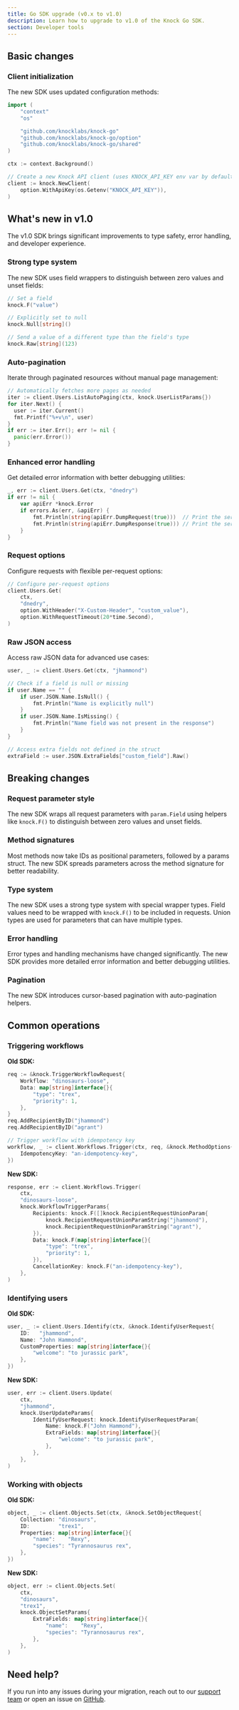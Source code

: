 ```yaml
---
title: Go SDK upgrade (v0.x to v1.0)
description: Learn how to upgrade to v1.0 of the Knock Go SDK.
section: Developer tools
---
```


## Basic changes

### Client initialization

The new SDK uses updated configuration methods:

```go title="Initializing the Knock client"
import (
    "context"
    "os"

    "github.com/knocklabs/knock-go"
	"github.com/knocklabs/knock-go/option"
	"github.com/knocklabs/knock-go/shared"
)

ctx := context.Background()

// Create a new Knock API client (uses KNOCK_API_KEY env var by default)
client := knock.NewClient(
    option.WithApiKey(os.Getenv("KNOCK_API_KEY")),
)
```

## What's new in v1.0

The v1.0 SDK brings significant improvements to type safety, error handling, and developer experience.

### Strong type system

The new SDK uses field wrappers to distinguish between zero values and unset fields:

```go title="Using field wrappers for type safety"
// Set a field
knock.F("value")

// Explicitly set to null
knock.Null[string]()

// Send a value of a different type than the field's type
knock.Raw[string](123)
```

### Auto-pagination

Iterate through paginated resources without manual page management:

```go title="Auto-pagination through user list"
// Automatically fetches more pages as needed
iter := client.Users.ListAutoPaging(ctx, knock.UserListParams{})
for iter.Next() {
  user := iter.Current()
  fmt.Printf("%+v\n", user)
}
if err := iter.Err(); err != nil {
  panic(err.Error())
}
```

### Enhanced error handling

Get detailed error information with better debugging utilities:

```go title="Handling errors with detailed debugging"
_, err := client.Users.Get(ctx, "dnedry")
if err != nil {
    var apiErr *knock.Error
    if errors.As(err, &apiErr) {
        fmt.Println(string(apiErr.DumpRequest(true)))  // Print the serialized HTTP request
        fmt.Println(string(apiErr.DumpResponse(true))) // Print the serialized HTTP response
    }
}
```

### Request options

Configure requests with flexible per-request options:

```go title="Configuring per-request options"
// Configure per-request options
client.Users.Get(
    ctx,
    "dnedry",
    option.WithHeader("X-Custom-Header", "custom_value"),
    option.WithRequestTimeout(20*time.Second),
)
```

### Raw JSON access

Access raw JSON data for advanced use cases:

```go title="Accessing raw JSON response data"
user, _ := client.Users.Get(ctx, "jhammond")

// Check if a field is null or missing
if user.Name == "" {
    if user.JSON.Name.IsNull() {
        fmt.Println("Name is explicitly null")
    }
    if user.JSON.Name.IsMissing() {
        fmt.Println("Name field was not present in the response")
    }
}

// Access extra fields not defined in the struct
extraField := user.JSON.ExtraFields["custom_field"].Raw()
```

## Breaking changes

### Request parameter style

The new SDK wraps all request parameters with `param.Field` using helpers like `knock.F()` to distinguish between zero values and unset fields.

### Method signatures

Most methods now take IDs as positional parameters, followed by a params struct. The new SDK spreads parameters across the method signature for better readability.

### Type system

The new SDK uses a strong type system with special wrapper types. Field values need to be wrapped with `knock.F()` to be included in requests. Union types are used for parameters that can have multiple types.

### Error handling

Error types and handling mechanisms have changed significantly. The new SDK provides more detailed error information and better debugging utilities.

### Pagination

The new SDK introduces cursor-based pagination with auto-pagination helpers.

## Common operations

### Triggering workflows

**Old SDK:**

```go title="Triggering workflows with the old SDK"
req := &knock.TriggerWorkflowRequest{
    Workflow: "dinosaurs-loose",
    Data: map[string]interface{}{
        "type": "trex",
        "priority": 1,
    },
}
req.AddRecipientByID("jhammond")
req.AddRecipientByID("agrant")

// Trigger workflow with idempotency key
workflow, _ := client.Workflows.Trigger(ctx, req, &knock.MethodOptions{
    IdempotencyKey: "an-idempotency-key",
})
```

**New SDK:**

```go title="Triggering workflows with the new SDK"
response, err := client.Workflows.Trigger(
    ctx,
    "dinosaurs-loose",
    knock.WorkflowTriggerParams{
        Recipients: knock.F([]knock.RecipientRequestUnionParam{
            knock.RecipientRequestUnionParamString("jhammond"),
            knock.RecipientRequestUnionParamString("agrant"),
        }),
        Data: knock.F(map[string]interface{}{
            "type": "trex",
            "priority": 1,
        }),
        CancellationKey: knock.F("an-idempotency-key"),
    },
)
```

### Identifying users

**Old SDK:**

```go title="Identifying users with the old SDK"
user, _ := client.Users.Identify(ctx, &knock.IdentifyUserRequest{
    ID:   "jhammond",
    Name: "John Hammond",
    CustomProperties: map[string]interface{}{
        "welcome": "to jurassic park",
    },
})
```

**New SDK:**

```go title="Identifying users with the new SDK"
user, err := client.Users.Update(
    ctx,
    "jhammond",
    knock.UserUpdateParams{
        IdentifyUserRequest: knock.IdentifyUserRequestParam{
            Name: knock.F("John Hammond"),
            ExtraFields: map[string]interface{}{
                "welcome": "to jurassic park",
            },
        },
    },
)
```

### Working with objects

**Old SDK:**

```go title="Setting object properties with the old SDK"
object, _ := client.Objects.Set(ctx, &knock.SetObjectRequest{
    Collection: "dinosaurs",
    ID:         "trex1",
    Properties: map[string]interface{}{
        "name":    "Rexy",
        "species": "Tyrannosaurus rex",
    },
})
```

**New SDK:**

```go title="Setting object properties with the new SDK"
object, err := client.Objects.Set(
    ctx,
    "dinosaurs",
    "trex1",
    knock.ObjectSetParams{
        ExtraFields: map[string]interface{}{
            "name":    "Rexy",
            "species": "Tyrannosaurus rex",
        },
    },
)
```

## Need help?

If you run into any issues during your migration, reach out to our [support team](mailto:support@knock.app) or open an issue on [GitHub](https://github.com/knocklabs/knock-go/issues).
